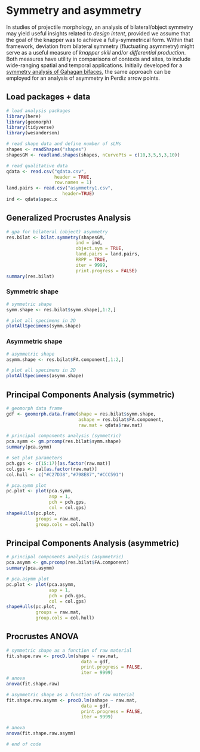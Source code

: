# Symmetry and asymmetry

In studies of projectile morphology, an analysis of bilateral/object symmetry may yield useful insights related to _design intent_, provided we assume that the goal of the knapper was to achieve a fully-symmetrical form. Within that framework, deviation from bilateral symmetry (fluctuating asymmetry) might serve as a useful measure of _knapper skill_ and/or _differential production_. Both measures have utility in comparisons of contexts and sites, to include wide-ranging spatial and temporal applications. Initially developed for a [symmetry analysis of Gahagan bifaces](https://github.com/aksel-blaise/gahagan.asymmetry/blob/master/asymmetry.md), the same approach can be employed for an analysis of asymmetry in Perdiz arrow points.

## Load packages + data

```r
# load analysis packages
library(here)
library(geomorph)
library(tidyverse)
library(wesanderson)

# read shape data and define number of sLMs
shapes <- readShapes("shapes")
shapesGM <- readland.shapes(shapes, nCurvePts = c(10,3,5,5,3,10))

# read qualitative data
qdata <- read.csv("qdata.csv", 
                  header = TRUE, 
                  row.names = 1)
land.pairs <- read.csv("asymmetry1.csv",
                     header=TRUE)
ind <- qdata$spec.x
```

## Generalized Procrustes Analysis

```r
# gpa for bilateral (object) asymmetry
res.bilat <- bilat.symmetry(shapesGM,
                          ind = ind, 
                          object.sym = TRUE,
                          land.pairs = land.pairs,
                          RRPP = TRUE,
                          iter = 9999,
                          print.progress = FALSE)
summary(res.bilat)
```

### Symmetric shape

```r
# symmetric shape
symm.shape <- res.bilat$symm.shape[,1:2,]

# plot all specimens in 2D
plotAllSpecimens(symm.shape)
```

### Asymmetric shape

```r
# asymmetric shape
asymm.shape <- res.bilat$FA.component[,1:2,]

# plot all specimens in 2D
plotAllSpecimens(asymm.shape)
```

## Principal Components Analysis (symmetric)

```r
# geomorph data frame
gdf <- geomorph.data.frame(shape = res.bilat$symm.shape, 
                           ashape = res.bilat$FA.component,
                           raw.mat = qdata$raw.mat)

# principal components analysis (symmetric)
pca.symm <- gm.prcomp(res.bilat$symm.shape)
summary(pca.symm)

# set plot parameters
pch.gps <- c(15:17)[as.factor(raw.mat)]
col.gps <- pal[as.factor(raw.mat)]
col.hull <- c("#C27D38","#798E87","#CCC591")

# pca.symm plot
pc.plot <- plot(pca.symm,
                asp = 1,
                pch = pch.gps,
                col = col.gps)
shapeHulls(pc.plot,
           groups = raw.mat,
           group.cols = col.hull)
```

## Principal Components Analysis (asymmetric)

```r
# principal components analysis (asymmetric)
pca.asymm <- gm.prcomp(res.bilat$FA.component)
summary(pca.asymm)

# pca.asymm plot
pc.plot <- plot(pca.asymm,
                asp = 1,
                pch = pch.gps,
                col = col.gps)
shapeHulls(pc.plot,
           groups = raw.mat,
           group.cols = col.hull)
```

## Procrustes ANOVA

```r
# symmetric shape as a function of raw material
fit.shape.raw <- procD.lm(shape ~ raw.mat, 
                            data = gdf, 
                            print.progress = FALSE, 
                            iter = 9999)
# anova
anova(fit.shape.raw)

# asymmetric shape as a function of raw material
fit.shape.raw.asymm <- procD.lm(ashape ~ raw.mat, 
                            data = gdf, 
                            print.progress = FALSE, 
                            iter = 9999)

# anova
anova(fit.shape.raw.asymm)

# end of code
```
